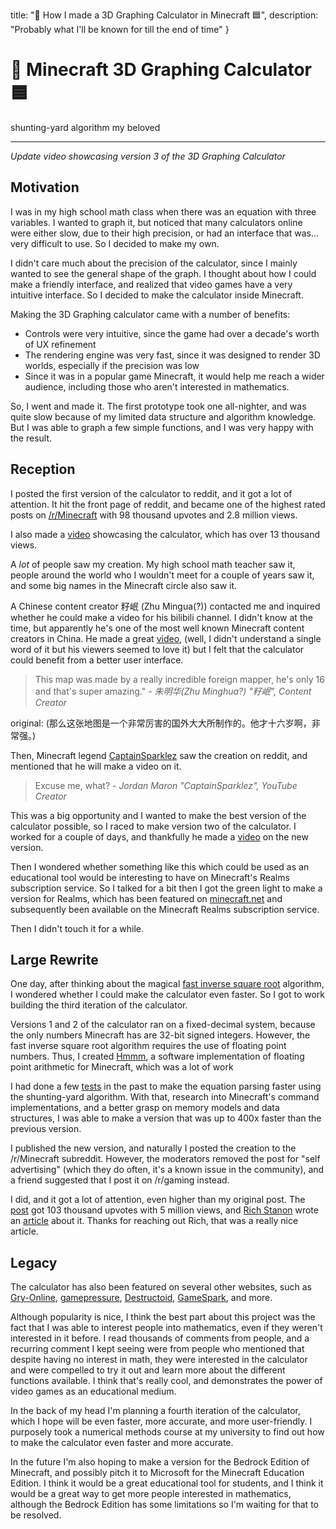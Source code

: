  title: "🧮 How I made a 3D Graphing Calculator in Minecraft 🟦",
  description: "Probably what I'll be known for till the end of time"
}

# 🧮 Minecraft 3D Graphing Calculator 🟦

shunting-yard algorithm my beloved

----

<div className="relative" style={{ paddingBottom: "56.25%" }}>
  <MediaDisplay className="absolute p-4" link="https://www.youtube.com/embed/qeyp5FN_WKk" type="iframe" />
</div>

*Update video showcasing version 3 of the 3D Graphing Calculator*

## Motivation

I was in my high school math class when there was an equation with three variables. I wanted to graph it, but noticed that many calculators online were either slow, due to their high precision, or had an interface that was... very difficult to use. So I decided to make my own.

I didn't care much about the precision of the calculator, since I mainly wanted to see the general shape of the graph. I thought about how I could make a friendly interface, and realized that video games have a very intuitive interface. So I decided to make the calculator inside Minecraft.

Making the 3D Graphing calculator came with a number of benefits:

* Controls were very intuitive, since the game had over a decade's worth of UX refinement
* The rendering engine was very fast, since it was designed to render 3D worlds, especially if the precision was low
* Since it was in a popular game Minecraft, it would help me reach a wider audience, including those who aren't interested in mathematics.

So, I went and made it. The first prototype took one all-nighter, and was quite slow because of my limited data structure and algorithm knowledge. But I was able to graph a few simple functions, and I was very happy with the result.

## Reception

I posted the first version of the calculator to reddit, and it got a lot of attention. It hit the front page of reddit, and became one of the highest rated posts on [/r/Minecraft](https://www.reddit.com/r/Minecraft/comments/fgzvi9/i_made_a_realtime_3d_graphing_calculator_in/) with 98 thousand upvotes and 2.8 million views.

I also made a [video](https://youtu.be/qeyp5FN_WKk) showcasing the calculator, which has over 13 thousand views.

A *lot* of people saw my creation. My high school math teacher saw it, people around the world who I wouldn't meet for a couple of years saw it, and some big names in the Minecraft circle also saw it.

A Chinese content creator 籽岷 (Zhu Mingua(?)) contacted me and inquired whether he could make a video for his bilibili channel. I didn't know at the time, but apparently he's one of the most well known Minecraft content creators in China. He made a great [video](https://www.bilibili.com/video/av96872092/), (well, I didn't understand a single word of it but his viewers seemed to love it) but I felt that the calculator could benefit from a better user interface.

> This map was made by a really incredible foreign mapper, he's only 16 and that's super amazing." *- 朱明华(Zhu Minghua?) "籽岷", Content Creator*

original: (那么这张地图是一个非常厉害的国外大大所制作的。他才十六岁啊，非常强。)

Then, Minecraft legend [CaptainSparklez](https://www.youtube.com/user/CaptainSparklez) saw the creation on reddit, and mentioned that he will make a video on it.

> Excuse me, what? *- Jordan Maron "CaptainSparklez", YouTube Creator*

This was a big opportunity and I wanted to make the best version of the calculator possible, so I raced to make version two of the calculator. I worked for a couple of days, and thankfully he made a [video](https://www.youtube.com/watch?v=8HdL653UGDY) on the new version.

Then I wondered whether something like this which could be used as an educational tool would be interesting to have on Minecraft's Realms subscription service. So I talked for a bit then I got the green light to make a version for Realms, which has been featured on [minecraft.net](https://www.minecraft.net/en-us/article/new-java-realms--realms-midsummer-celebration-) and subsequently been available on the Minecraft Realms subscription service.

Then I didn't touch it for a while.

## Large Rewrite

One day, after thinking about the magical [fast inverse square root](https://en.wikipedia.org/wiki/Fast_inverse_square_root) algorithm, I wondered whether I could make the calculator even faster. So I got to work building the third iteration of the calculator.

Versions 1 and 2 of the calculator ran on a fixed-decimal system, because the only numbers Minecraft has are 32-bit signed integers. However, the fast inverse square root algorithm requires the use of floating point numbers. Thus, I created [Hmmm](https://github.com/hanmindev/Hmmm), a software implementation of floating point arithmetic for Minecraft, which was a lot of work

I had done a few [tests](https://www.youtube.com/watch?v=sD1Kq7GAUuw) in the past to make the equation parsing faster using the shunting-yard algorithm. With that, research into Minecraft's command implementations, and a better grasp on memory models and data structures, I was able to make a version that was up to 400x faster than the previous version.

I published the new version, and naturally I posted the creation to the /r/Minecraft subreddit. However, the moderators removed the post for "self advertising" (which they do often, it's a known issue in the community), and a friend suggested that I post it on /r/gaming instead.

I did, and it got a lot of attention, even higher than my original post. The [post](https://www.reddit.com/r/gaming/comments/t8nzay/i_made_a_realtime_3d_graphing_calculator_in/) got 103 thousand upvotes with 5 million views, and [Rich Stanon](https://www.pcgamer.com/author/rich-stanton/) wrote an [article](https://www.pcgamer.com/this-minecraft-3d-graphing-calculator-is-hypnotic-and-beautiful/) about it. Thanks for reaching out Rich, that was a really nice article.

## Legacy

The calculator has also been featured on several other websites, such as [Gry-Online](https://www.gry-online.pl/newsroom/niezwykly-popis-kreatywnosci-w-minecraft-kalkulator-graficzny/z01d82a), [gamepressure](https://www.gamepressure.com/newsroom/a-remarkable-display-of-creativity-in-minecraft-graphic-calculato/z2193e), [Destructoid](https://www.destructoid.com/minecraft-real-time-3d-graphing-calculator/), [GameSpark](https://www.gamespark.jp/article/2022/03/09/116686.html), and more.

Although popularity is nice, I think the best part about this project was the fact that I was able to interest people into mathematics, even if they weren't interested in it before. I read thousands of comments from people, and a recurring comment I kept seeing were from people who mentioned that despite having no interest in math, they were interested in the calculator and were compelled to try it out and learn more about the different functions available. I think that's really cool, and demonstrates the power of video games as an educational medium.

In the back of my head I'm planning a fourth iteration of the calculator, which I hope will be even faster, more accurate, and more user-friendly. I purposely took a numerical methods course at my university to find out how to make the calculator even faster and more accurate.

In the future I'm also hoping to make a version for the Bedrock Edition of Minecraft, and possibly pitch it to Microsoft for the Minecraft Education Edition. I think it would be a great educational tool for students, and I think it would be a great way to get more people interested in mathematics, although the Bedrock Edition has some limitations so I'm waiting for that to be resolved.